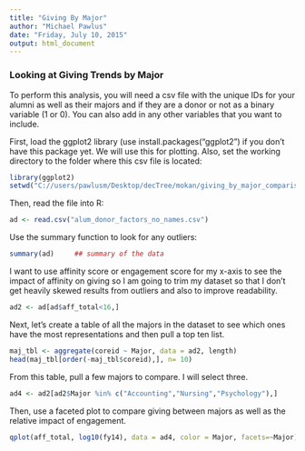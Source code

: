 ```yaml
---
title: "Giving By Major"
author: "Michael Pawlus"
date: "Friday, July 10, 2015"
output: html_document
---
```


### Looking at Giving Trends by Major

To perform this analysis, you will need a csv file with the unique IDs for your alumni as well as their majors and if they are a donor or not as a binary variable (1 or 0).  You can also add in any other variables that you want to include.

First, load the ggplot2 library (use install.packages("ggplot2") if you don't have this package yet.  We will use this for plotting.  Also, set the working directory to the folder where this csv file is located:

```r
library(ggplot2)
setwd("C://users/pawlusm/Desktop/decTree/mokan/giving_by_major_comparison")
```

Then, read the file into R:

```r
ad <- read.csv("alum_donor_factors_no_names.csv")
```

Use the summary function to look for any outliers:

```r
summary(ad)     ## summary of the data
```

I want to use affinity score or engagement score for my x-axis to see the impact of affinity on giving so I am going to trim my dataset so that I don't get heavily skewed results from outliers and also to improve readability.

```r
ad2 <- ad[ad$aff_total<16,]
```

Next, let's create a table of all the majors in the dataset to see which ones have the most representations and then pull a top ten list.

```r
maj_tbl <- aggregate(coreid ~ Major, data = ad2, length)
head(maj_tbl[order(-maj_tbl$coreid),], n= 10)
```

From this table,  pull a few majors to compare.  I will select three.

```r
ad4 <- ad2[ad2$Major %in% c("Accounting","Nursing","Psychology"),]
```

Then, use a faceted plot to compare giving between majors as well as the relative impact of engagement.

```r
qplot(aff_total, log10(fy14), data = ad4, color = Major, facets=~Major) + stat_smooth(method="lm")
```